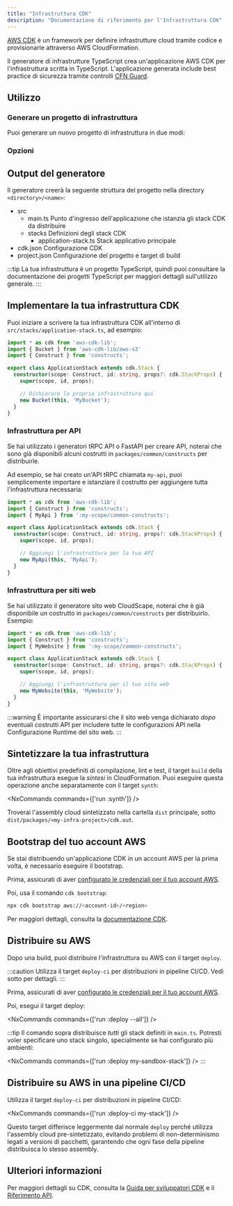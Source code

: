 ```yaml
---
title: "Infrastruttura CDK"
description: "Documentazione di riferimento per l'Infrastruttura CDK"
---
```





[AWS CDK](https://docs.aws.amazon.com/cdk/v2/guide/home.html) è un framework per definire infrastrutture cloud tramite codice e provisionarle attraverso AWS CloudFormation.

Il generatore di infrastrutture TypeScript crea un'applicazione AWS CDK per l'infrastruttura scritta in TypeScript. L'applicazione generata include best practice di sicurezza tramite controlli [CFN Guard](https://docs.aws.amazon.com/cfn-guard/latest/ug/what-is-guard.html).

## Utilizzo

### Generare un progetto di infrastruttura

Puoi generare un nuovo progetto di infrastruttura in due modi:

<RunGenerator generator="ts#infra" />

### Opzioni

<GeneratorParameters generator="ts#infra" />

## Output del generatore

Il generatore creerà la seguente struttura del progetto nella directory `<directory>/<name>`:

<FileTree>

  - src
    - main.ts Punto d'ingresso dell'applicazione che istanzia gli stack CDK da distribuire
    - stacks Definizioni degli stack CDK
      - application-stack.ts Stack applicativo principale
  - cdk.json Configurazione CDK
  - project.json Configurazione del progetto e target di build

</FileTree>

:::tip
La tua infrastruttura è un progetto TypeScript, quindi puoi consultare la <Link path="guides/typescript-project">documentazione dei progetti TypeScript</Link> per maggiori dettagli sull'utilizzo generale.
:::

## Implementare la tua infrastruttura CDK

Puoi iniziare a scrivere la tua infrastruttura CDK all'interno di `src/stacks/application-stack.ts`, ad esempio:

```ts title="src/stacks/application-stack.ts" {9-10}
import * as cdk from 'aws-cdk-lib';
import { Bucket } from 'aws-cdk-lib/aws-s3'
import { Construct } from 'constructs';

export class ApplicationStack extends cdk.Stack {
  constructor(scope: Construct, id: string, props?: cdk.StackProps) {
    super(scope, id, props);

    // Dichiarare la propria infrastruttura qui
    new Bucket(this, 'MyBucket');
  }
}
```

### Infrastruttura per API

Se hai utilizzato i generatori <Link path="guides/trpc">tRPC API</Link> o <Link path="guides/fastapi">FastAPI</Link> per creare API, noterai che sono già disponibili alcuni costrutti in `packages/common/constructs` per distribuirle.

Ad esempio, se hai creato un'API tRPC chiamata `my-api`, puoi semplicemente importare e istanziare il costrutto per aggiungere tutta l'infrastruttura necessaria:

```ts title="src/stacks/application-stack.ts" {3, 9-10}
import * as cdk from 'aws-cdk-lib';
import { Construct } from 'constructs';
import { MyApi } from ':my-scope/common-constructs';

export class ApplicationStack extends cdk.Stack {
  constructor(scope: Construct, id: string, props?: cdk.StackProps) {
    super(scope, id, props);

    // Aggiungi l'infrastruttura per la tua API
    new MyApi(this, 'MyApi');
  }
}
```

### Infrastruttura per siti web

Se hai utilizzato il generatore <Link path="guides/react-website">sito web CloudScape</Link>, noterai che è già disponibile un costrutto in `packages/common/constructs` per distribuirlo. Esempio:

```ts title="src/stacks/application-stack.ts" {3, 9-10}
import * as cdk from 'aws-cdk-lib';
import { Construct } from 'constructs';
import { MyWebsite } from ':my-scope/common-constructs';

export class ApplicationStack extends cdk.Stack {
  constructor(scope: Construct, id: string, props?: cdk.StackProps) {
    super(scope, id, props);

    // Aggiungi l'infrastruttura per il tuo sito web
    new MyWebsite(this, 'MyWebsite');
  }
}
```

:::warning
È importante assicurarsi che il sito web venga dichiarato _dopo_ eventuali costrutti API per includere tutte le configurazioni API nella <Link path="guides/react-website#runtime-configuration">Configurazione Runtime</Link> del sito web.
:::

## Sintetizzare la tua infrastruttura

Oltre agli <Link path="guides/typescript-project#building">obiettivi predefiniti di compilazione, lint e test</Link>, il target `build` della tua infrastruttura esegue la _sintesi_ in CloudFormation. Puoi eseguire questa operazione anche separatamente con il target `synth`:

<NxCommands commands={['run <my-infra>:synth']} />

Troverai l'assembly cloud sintetizzato nella cartella `dist` principale, sotto `dist/packages/<my-infra-project>/cdk.out`.

## Bootstrap del tuo account AWS

Se stai distribuendo un'applicazione CDK in un account AWS per la prima volta, è necessario eseguire il bootstrap.

Prima, assicurati di aver [configurato le credenziali per il tuo account AWS](https://docs.aws.amazon.com/sdkref/latest/guide/access.html).

Poi, usa il comando `cdk bootstrap`:

```bash
npx cdk bootstrap aws://<account-id>/<region>
```

Per maggiori dettagli, consulta la [documentazione CDK](https://docs.aws.amazon.com/cdk/v2/guide/bootstrapping-env.html).

## Distribuire su AWS

Dopo una build, puoi distribuire l'infrastruttura su AWS con il target `deploy`.

:::caution
Utilizza il target `deploy-ci` per distribuzioni in pipeline CI/CD. Vedi sotto per dettagli.
:::

Prima, assicurati di aver [configurato le credenziali per il tuo account AWS](https://docs.aws.amazon.com/sdkref/latest/guide/access.html).

Poi, esegui il target deploy:

<NxCommands commands={['run <my-infra>:deploy --all']} />

:::tip
Il comando sopra distribuisce _tutti_ gli stack definiti in `main.ts`. Potresti voler specificare uno stack singolo, specialmente se hai configurato più ambienti:

<NxCommands commands={['run <my-infra>:deploy my-sandbox-stack']} />
:::

## Distribuire su AWS in una pipeline CI/CD

Utilizza il target `deploy-ci` per distribuzioni in pipeline CI/CD:

<NxCommands commands={['run <my-infra>:deploy-ci my-stack']} />

Questo target differisce leggermente dal normale `deploy` perché utilizza l'assembly cloud pre-sintetizzato, evitando problemi di non-determinismo legati a versioni di pacchetti, garantendo che ogni fase della pipeline distribuisca lo stesso assembly.

## Ulteriori informazioni

Per maggiori dettagli su CDK, consulta la [Guida per sviluppatori CDK](https://docs.aws.amazon.com/cdk/v2/guide/core_concepts.html) e il [Riferimento API](https://docs.aws.amazon.com/cdk/api/v2/docs/aws-construct-library.html).